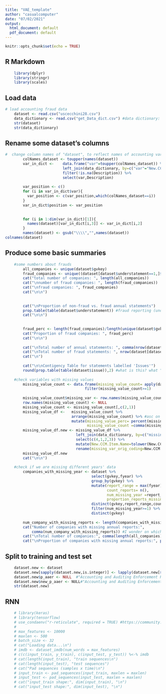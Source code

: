 ```yaml
---
title: "VAE_template"
author: "casualcomputer"
date: "07/02/2021"
output:
  html_document: default
  pdf_document: default
---
```


```r
knitr::opts_chunk$set(echo = TRUE)
```

## R Markdown


```r
    library(dplyr)
    library(stringr)
    library(scales)
```

## Load data

```r
# load accounting fraud data     
    dataset <- read.csv("uscecchini28.csv")
    data_dictionary <- read.csv("get_Data_dict.csv") #data dictionary: http://www.crsp.org/products/documentation/annual-data-industrial
    str(dataset)
    str(data_dictionary)
```


## Rename some dataset's columns 
```r
#  change column names of "dataset", to reflect names of accounting variables
        colNames_dataset <- toupper(names(dataset))
        var_in_dict <-    data.frame("var"=toupper(colNames_dataset)) %>% 
                          left_join(data_dictionary, by=c("var"="New.CCM.Item.Name")) %>% 
                          filter(!is.na(Description)) %>% 
                          select(var,Description)  
        
        var_position <- c()
        for (i in var_in_dict$var){
          var_position <- c(var_position,which(colNames_dataset==i))
        }
        var_in_dict$position <- var_position
    
        
        for (i in 1:dim(var_in_dict)[1]){
          names(dataset)[var_in_dict[i,3]] <- var_in_dict[i,2]
        }
        names(dataset) <- gsub("\\\\","",names(dataset))
colnames(dataset)
```

## Produce some basic summaries
```r
    #some numbers about frauds
        all_companies <- unique(dataset$gvkey)
        fraud_companies <- unique((dataset[dataset$understatement==1,]$gvkey))
        cat("total number of companies: ", length(all_companies))
        cat("\nnumber of fraud companies: ", length(fraud_companies))
        cat("\nfraud companies: ", fraud_companies)
        cat("\n\n")
        
        
        cat("\nProportion of non-fraud vs. fraud annual statements")
        prop.table(table(dataset$understatement)) #fraud reporting (understatement=1) /all reporting
        cat("\n\n")
        
        
        fraud_perc <- length(fraud_companies)/length(unique(dataset$gvkey)) #num. fraud companies/ all companies
        cat("Proportion of fraud companies: ", fraud_perc)
        cat("\n\n")
        
        cat("\nTotal number of annual statements: ", comma(nrow(dataset)))
        cat("\nTotal number of fraud statements: ", nrow(dataset[dataset$understatement==1,]))
        cat("\n")
        
        cat("\n\nContigency Table for statements labelled 'Issues'")
        round(prop.table(table(dataset$issue)),2) #what is this? what "issue" are we talking about?
    
    #check variables with missing values
        missing_value_count <- data.frame(missing_value_count= apply(dataset, 2, function(x){sum(is.na(x))})) %>% 
                                    filter(missing_value_count>=1)  
          
        missing_value_count$missing_var <- row.names(missing_value_count)
        row.names(missing_value_count) <- NULL
        missing_value_count <- missing_value_count[,c(2,1)]
        missing_value_df <-   missing_value_count %>% 
                              arrange(missing_value_count) %>% #asc on number of missing values
                              mutate(missing_value_perc= percent(missing_value_count/nrow(dataset)),
                                     missing_value_count =comma(missing_value_count))
        missing_value_df.new <- missing_value_df %>% 
                                left_join(data_dictionary, by=c("missing_var"= "Description")) %>% 
                                select(c(4,1,2,3)) %>% 
                                mutate(New.CCM.Item.Name=tolower(New.CCM.Item.Name)) %>% 
                                rename(missing_var_orig_coding=New.CCM.Item.Name)
        missing_value_df.new
        cat("\n\n")
    
    #check if we are missing different years' data
        companies_with_missing_year <- dataset %>% 
                                       select(gvkey,fyear) %>% 
                                       group_by(gvkey) %>%
                                       mutate(report_range = max(fyear)-min(fyear)+1,
                                              count_reports= n(),
                                              num_missing_year =report_range - count_reports,
                                              proportion_reports_missing =num_missing_year/report_range) %>% 
                                       distinct(gvkey,report_range,count_reports,num_missing_year,proportion_reports_missing) %>% 
                                       filter(num_missing_year>=1) %>% #get companies that have missed annual reports
                                       distinct(gvkey)
          
        num_company_with_missing_reports <- length(companies_with_missing_year$gvkey)
        cat("Number of companies with missing annual reports:", 
            comma(num_company_with_missing_reports)) #I wonder on which exchange most of these companies are listed
        cat("\nTotal number of companies:", comma(length(all_companies)))       
        cat("\nProportion of companies with missing annual reports:", percent(num_company_with_missing_reports/length(all_companies)))   
```


## Split to training and test set 
```r

    dataset.new <- dataset
    dataset.new[sapply(dataset.new,is.integer)] <- lapply(dataset.new[sapply(dataset.new,is.integer)],as.factor)#convert all int columns to categories
    dataset.new$p_aaer <- NULL  #"Accounting and Auditing Enforcement Releases" usually come after allegations
    dataset.new$new_p_aaer <- NULL#"Accounting and Auditing Enforcement Releases" usually come after allegations
    str(dataset.new)

```

## RNN 
```r
    
    # library(keras)
    # library(tensorflow)
    # use_condaenv("r-reticulate", required = TRUE) #https://community.rstudio.com/t/error-installation-of-tensorflow-not-found-in-rstudio/67200/2
    # 
    # max_features <- 10000
    # maxlen <- 500
    # batch_size <- 32
    # cat("Loading data...\n")
    # imdb <- dataset_imdb(num_words = max_features)
    # c(c(input_train, y_train), c(input_test, y_test)) %<-% imdb
    # cat(length(input_train), "train sequences\n")
    # cat(length(input_test), "test sequences")
    # cat("Pad sequences (samples x time)\n")
    # input_train <- pad_sequences(input_train, maxlen = maxlen)
    # input_test <- pad_sequences(input_test, maxlen = maxlen)
    # cat("input_train shape:", dim(input_train), "\n")
    # cat("input_test shape:", dim(input_test), "\n")
```